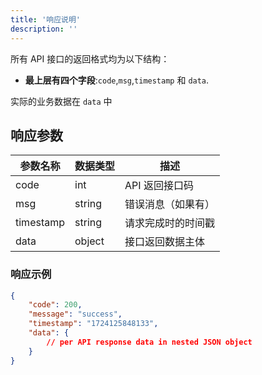 ```yaml
---
title: '响应说明'
description: ''
---
```



所有 API 接口的返回格式均为以下结构：

- **最上层有四个字段**:`code`,`msg`,`timestamp` 和 `data`.

实际的业务数据在 `data` 中

## 响应参数

| 参数名称 | 数据类型 | 描述                               |
|----------|----------|------------------------------------|
| code     | int      | API 返回接口码                      |
| msg      | string   | 错误消息（如果有）                  |
| timestamp| string   | 请求完成时的时间戳                 |
| data     | object   | 接口返回数据主体                    |


### 响应示例

```json
{
    "code": 200,
    "message": "success",
    "timestamp": "1724125848133",
    "data": {
        // per API response data in nested JSON object
    }
}